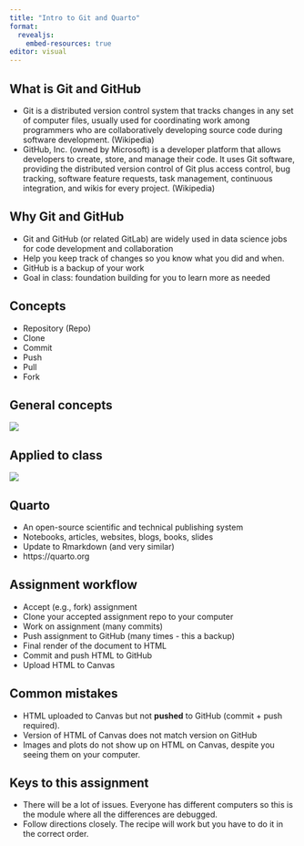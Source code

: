 ```yaml
---
title: "Intro to Git and Quarto"
format: 
  revealjs:
    embed-resources: true
editor: visual
---
```


## What is Git and GitHub

-   Git is a distributed version control system that tracks changes in any set of computer files, usually used for coordinating work among programmers who are collaboratively developing source code during software development. (Wikipedia)
-   GitHub, Inc. (owned by Microsoft) is a developer platform that allows developers to create, store, and manage their code. It uses Git software, providing the distributed version control of Git plus access control, bug tracking, software feature requests, task management, continuous integration, and wikis for every project. (Wikipedia)

## Why Git and GitHub

-   Git and GitHub (or related GitLab) are widely used in data science jobs for code development and collaboration
-   Help you keep track of changes so you know what you did and when.
-   GitHub is a backup of your work
-   Goal in class: foundation building for you to learn more as needed

## Concepts

-   Repository (Repo)
-   Clone
-   Commit
-   Push
-   Pull
-   Fork

## General concepts

![](img/git1.png){fig-alt="A diagram of git and github workflow."}

## Applied to class

![](img/git2.png){fig-alt="A diagram of git and github workflow applied to class."}

## Quarto

-   An open-source scientific and technical publishing system
-   Notebooks, articles, websites, blogs, books, slides
-   Update to Rmarkdown (and very similar)
-   https://quarto.org

## Assignment workflow

-   Accept (e.g., fork) assignment
-   Clone your accepted assignment repo to your computer
-   Work on assignment (many commits)
-   Push assignment to GitHub (many times - this a backup)
-   Final render of the document to HTML
-   Commit and push HTML to GitHub
-   Upload HTML to Canvas

## Common mistakes

-   HTML uploaded to Canvas but not **pushed** to GitHub (commit + push required).
-   Version of HTML of Canvas does not match version on GitHub
-   Images and plots do not show up on HTML on Canvas, despite you seeing them on your computer.

## Keys to this assignment

- There will be a lot of issues.  Everyone has different computers so this is the module where all the differences are debugged.
- Follow directions closely.  The recipe will work but you have to do it in the correct order.
